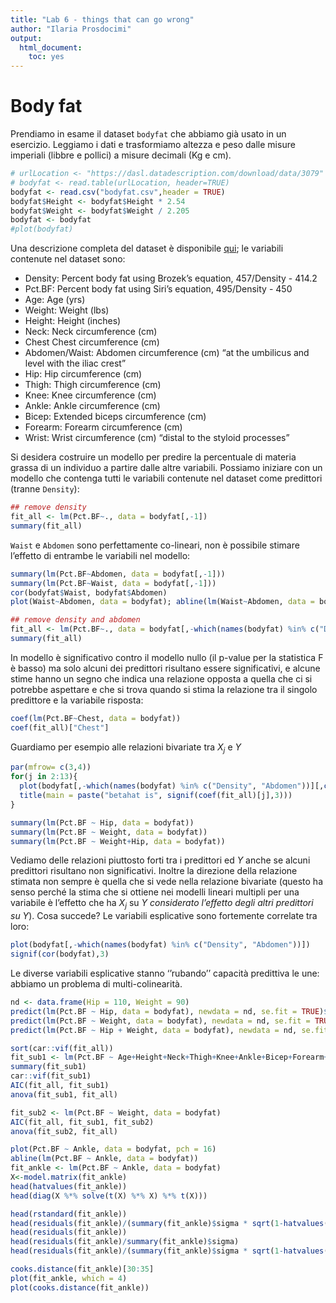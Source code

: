 ```yaml
---
title: "Lab 6 - things that can go wrong"
author: "Ilaria Prosdocimi"
output: 
  html_document: 
    toc: yes
---
```


# Body fat

Prendiamo in esame il dataset `bodyfat` che abbiamo già usato in un esercizio. Leggiamo i dati e trasformiamo altezza e peso dalle misure imperiali (libbre e pollici) a misure decimali (Kg e cm). 


```r
# urlLocation <- "https://dasl.datadescription.com/download/data/3079"
# bodyfat <- read.table(urlLocation, header=TRUE)
bodyfat <- read.csv("bodyfat.csv",header = TRUE)
bodyfat$Height <- bodyfat$Height * 2.54
bodyfat$Weight <- bodyfat$Weight / 2.205
bodyfat <- bodyfat
#plot(bodyfat)
```

Una descrizione completa del dataset è disponibile [qui](http://jse.amstat.org/datasets/fat.txt); le variabili contenute nel dataset sono: 

* Density: Percent body fat using Brozek's equation, 457/Density - 414.2 
* Pct.BF: Percent body fat using Siri's equation, 495/Density - 450
* Age: Age (yrs)
* Weight: Weight (lbs)
* Height: Height (inches)
* Neck: Neck circumference (cm)
* Chest  Chest circumference (cm)
* Abdomen/Waist: Abdomen circumference (cm) "at the umbilicus and level with the iliac crest"
* Hip: Hip circumference (cm)
* Thigh: Thigh circumference (cm)
* Knee: Knee circumference (cm)
* Ankle: Ankle circumference (cm)
* Bicep: Extended biceps circumference (cm)
* Forearm: Forearm circumference (cm)
* Wrist: Wrist circumference (cm) "distal to the styloid processes"


Si desidera costruire un modello per predire la percentuale di materia grassa di un individuo a partire dalle altre variabili. Possiamo iniziare con un modello che contenga tutti le variabili contenute nel dataset come predittori (tranne `Density`): 

```r
## remove density 
fit_all <- lm(Pct.BF~., data = bodyfat[,-1])
summary(fit_all)
```


`Waist` e `Abdomen` sono perfettamente co-lineari, non è possibile stimare l'effetto di entrambe le variabili nel modello: 

```r
summary(lm(Pct.BF~Abdomen, data = bodyfat[,-1]))
summary(lm(Pct.BF~Waist, data = bodyfat[,-1]))
cor(bodyfat$Waist, bodyfat$Abdomen)
plot(Waist~Abdomen, data = bodyfat); abline(lm(Waist~Abdomen, data = bodyfat), col = 2)
```


```r
## remove density and abdomen
fit_all <- lm(Pct.BF~., data = bodyfat[,-which(names(bodyfat) %in% c("Density", "Abdomen"))])
summary(fit_all)
```

In modello è significativo contro il modello nullo (il p-value per la statistica F è basso) ma solo alcuni dei predittori risultano essere significativi, e alcune stime hanno un segno che indica una relazione opposta a quella che ci si potrebbe aspettare e che si trova quando si stima la relazione tra il singolo predittore e la variabile risposta: 

```r
coef(lm(Pct.BF~Chest, data = bodyfat))
coef(fit_all)["Chest"]
```

Guardiamo per esempio alle relazioni bivariate tra $X_j$ e $Y$


```r
par(mfrow= c(3,4))
for(j in 2:13){
  plot(bodyfat[,-which(names(bodyfat) %in% c("Density", "Abdomen"))][,c(j,1)])
  title(main = paste("betahat is", signif(coef(fit_all)[j],3)))
} 
```

```r
summary(lm(Pct.BF ~ Hip, data = bodyfat))
summary(lm(Pct.BF ~ Weight, data = bodyfat))
summary(lm(Pct.BF ~ Weight+Hip, data = bodyfat))
```


Vediamo delle relazioni piuttosto forti tra i predittori ed $Y$ anche se alcuni predittori risultano non significativi. Inoltre la direzione della relazione stimata non sempre è quella che si vede nella relazione bivariate (questo ha senso perché la stima che si ottiene nei modelli lineari multipli per una variabile è l'effetto che ha $X_j$ su $Y$ _considerato l'effetto degli altri predittori su $Y$_). Cosa succede? Le variabili esplicative sono fortemente correlate tra loro:  

```r
plot(bodyfat[,-which(names(bodyfat) %in% c("Density", "Abdomen"))])
signif(cor(bodyfat),3)
```

Le diverse variabili esplicative stanno ''rubando'' capacità predittiva le une: abbiamo un problema di multi-colinearità. 

```r
nd <- data.frame(Hip = 110, Weight = 90)
predict(lm(Pct.BF ~ Hip, data = bodyfat), newdata = nd, se.fit = TRUE)$se.fit
predict(lm(Pct.BF ~ Weight, data = bodyfat), newdata = nd, se.fit = TRUE)$se.fit
predict(lm(Pct.BF ~ Hip + Weight, data = bodyfat), newdata = nd, se.fit = TRUE)$se.fit
```

```r
sort(car::vif(fit_all))
fit_sub1 <- lm(Pct.BF ~ Age+Height+Neck+Thigh+Knee+Ankle+Bicep+Forearm+Wrist, data = bodyfat)
summary(fit_sub1)
car::vif(fit_sub1)
AIC(fit_all, fit_sub1)
anova(fit_sub1, fit_all)
```

```r
fit_sub2 <- lm(Pct.BF ~ Weight, data = bodyfat)
AIC(fit_all, fit_sub1, fit_sub2)
anova(fit_sub2, fit_all)
```

```r
plot(Pct.BF ~ Ankle, data = bodyfat, pch = 16)
abline(lm(Pct.BF ~ Ankle, data = bodyfat))
fit_ankle <- lm(Pct.BF ~ Ankle, data = bodyfat)
X<-model.matrix(fit_ankle)
head(hatvalues(fit_ankle))
head(diag(X %*% solve(t(X) %*% X) %*% t(X)))
```

```r
head(rstandard(fit_ankle))
head(residuals(fit_ankle)/(summary(fit_ankle)$sigma * sqrt(1-hatvalues(fit_ankle))))
head(residuals(fit_ankle))
head(residuals(fit_ankle)/summary(fit_ankle)$sigma)
head(residuals(fit_ankle)/(summary(fit_ankle)$sigma * sqrt(1-hatvalues(fit_ankle))))
```


```r
cooks.distance(fit_ankle)[30:35]
plot(fit_ankle, which = 4)
plot(cooks.distance(fit_ankle))
```




